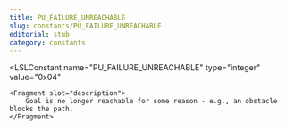 ```yaml
---
title: PU_FAILURE_UNREACHABLE
slug: constants/PU_FAILURE_UNREACHABLE
editorial: stub
category: constants
---
```


<LSLConstant
	name="PU_FAILURE_UNREACHABLE"
	type="integer"
	value="0x04"
>
	<Fragment slot="description">
		Goal is no longer reachable for some reason - e.g., an obstacle blocks the path.
	</Fragment>
</LSLConstant>
